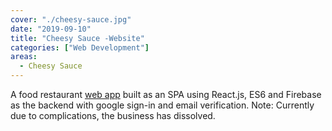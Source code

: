 ```yaml
---
cover: "./cheesy-sauce.jpg"
date: "2019-09-10"
title: "Cheesy Sauce -Website"
categories: ["Web Development"]
areas:
  - Cheesy Sauce
---
```

A food restaurant [web app](https://github.com/yopereir/cheesySauce) built as an SPA using React.js, ES6 and Firebase as the backend with google sign-in and email verification. Note: Currently due to complications, the business has dissolved.